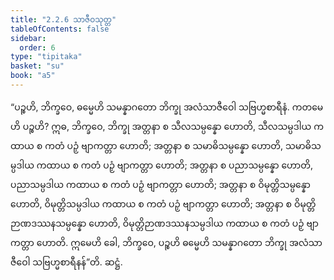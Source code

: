 ```yaml
---
title: "2.2.6 သာဇီဝသုတ္တ"
tableOfContents: false
sidebar:
  order: 6
type: "tipitaka"
basket: "su"
book: "a5"
---
```



<DynamicBreadcrumb />

<Division number="66" book="a5" e="ch" v="16" p="71">

<Paragraph number="411" book="a5">
“ပဉ္စဟိ, ဘိက္ခဝေ, ဓမ္မေဟိ သမန္နာဂတော ဘိက္ခု အလံသာဇီဝေါ သဗြဟ္မစာရီနံ. ကတမေဟိ ပဉ္စဟိ? ဣဓ, ဘိက္ခဝေ, ဘိက္ခု အတ္တနာ စ သီလသမ္ပန္နော ဟောတိ, သီလသမ္ပဒါယ ကထာယ စ ကတံ ပဉှံ ဗျာကတ္တာ ဟောတိ; အတ္တနာ စ သမာဓိသမ္ပန္နော ဟောတိ, သမာဓိသမ္ပဒါယ ကထာယ စ ကတံ ပဉှံ ဗျာကတ္တာ ဟောတိ; အတ္တနာ စ ပညာသမ္ပန္နော ဟောတိ, ပညာသမ္ပဒါယ ကထာယ စ ကတံ ပဉှံ ဗျာကတ္တာ ဟောတိ; အတ္တနာ စ ဝိမုတ္တိသမ္ပန္နော ဟောတိ, ဝိမုတ္တိသမ္ပဒါယ ကထာယ စ ကတံ ပဉှံ ဗျာကတ္တာ ဟောတိ; အတ္တနာ စ ဝိမုတ္တိဉာဏဒဿနသမ္ပန္နော ဟောတိ, ဝိမုတ္တိဉာဏဒဿနသမ္ပဒါယ ကထာယ စ ကတံ ပဉှံ ဗျာကတ္တာ ဟောတိ. ဣမေဟိ ခေါ, ဘိက္ခဝေ, ပဉ္စဟိ ဓမ္မေဟိ သမန္နာဂတော ဘိက္ခု အလံသာဇီဝေါ သဗြဟ္မစာရီနန်”တိ.

</Paragraph>
</Division>

<Paragraph number="412" type="center" book="a5">
ဆဋ္ဌံ.
</Paragraph>
